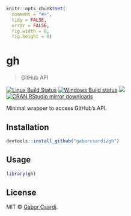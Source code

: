 
```r
knitr::opts_chunk$set(
  comment = "#>",
  tidy = FALSE,
  error = FALSE,
  fig.width = 8,
  fig.height = 8)
```

# gh

> GitHub API

[![Linux Build Status](https://travis-ci.org/gaborcsardi/gh.svg?branch=master)](https://travis-ci.org/gaborcsardi/gh)
[![Windows Build status](https://ci.appveyor.com/api/projects/status/github/gaborcsardi/gh?svg=true)](https://ci.appveyor.com/project/gaborcsardi/gh)
[![](http://www.r-pkg.org/badges/version/gh)](http://www.r-pkg.org/pkg/gh)
[![CRAN RStudio mirror downloads](http://cranlogs.r-pkg.org/badges/gh)](http://www.r-pkg.org/pkg/gh)


Minimal wrapper to access GitHub's API.

## Installation

```r
devtools::install_github("gaborcsardi/gh")
```

## Usage

```r
library(gh)
```

## License

MIT © [Gabor Csardi](https://github.com/gaborcsardi).
